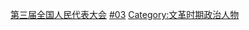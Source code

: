 {{Catmore|第三届全国人民代表大会代表名单}}

[[Category:第三届全国人民代表大会|]]
[[Category:历届全国人大代表|#03]]
[[Category:文革时期政治人物|Category:文革时期政治人物]]
